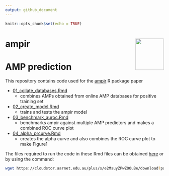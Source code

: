 ```yaml
---
output: github_document
---
```


```r
knitr::opts_chunk$set(echo = TRUE)
```

# ampir <a href='https://github.com/Legana/ampir'><img src="figures/ampir_hex.png" width="90" align="right" height="100" /></a>

# AMP prediction

This repository contains code used for the [ampir](https://github.com/Legana/ampir) R package paper 

* [01_collate_databases.Rmd](https://github.com/Legana/AMP_pub/blob/master/01_collate_databases.Rmd)
  + combines AMPs obtained from online AMP databases for positive training set
* [02_create_model.Rmd](https://github.com/Legana/AMP_pub/blob/master/02_create_model.Rmd)
  + trains and tests the ampir model
* [03_benchmark_auroc.Rmd](https://github.com/Legana/AMP_pub/blob/master/03_benchmark_auroc.Rmd)
  + benchmarks ampir against multiple AMP predictors and makes a combined ROC curve plot
* [04_alpha_prcurve.Rmd](https://github.com/Legana/AMP_pub/blob/master/04_alpha_prcurve.Rmd) 
  + creates the alpha curve and also combines the ROC curve plot to make Figure1

The files required to run the code in these Rmd files can be obtained [here](https://cloudstor.aarnet.edu.au/plus/s/e2MsuyZPwZOOuBe/download?path=%2F&files=data.tgz) or by using the command:

```bash
wget https://cloudstor.aarnet.edu.au/plus/s/e2MsuyZPwZOOuBe/download?path=%2F&files=data.tgz -O data.tgz
```


